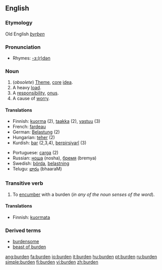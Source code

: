 ==English==
===Etymology===
Old English ''[[byrþen]]''

===Pronunciation===
*Rhymes: [[Rhymes:English:-ɜː(r)dən|-ɜː(r)dən]]

===Noun===
{{en-noun}}

# (''obsolete'') [[Theme]], [[core]] [[idea]].
# A heavy [[load]].
# A [[responsibility]], [[onus]].
# A cause of [[worry]].

====Translations====
{{rfc-trans}}
{{top}}
*Finnish: [[kuorma]] (2), [[taakka]] (2), [[vastuu]] (3)
*French: [[fardeau]]
*German: [[Belastung]] (2)
*Hungarian: [[teher]] (2)
*Kurdish: [[bar]] {{m}} (2,3,4), [[berpirsiyarî]] {{f}} (3)
{{mid}}
*Portuguese: [[carga]] (2)
*Russian: [[:ru:ноша|ноша]] (nosha), [[:ru:бремя|бремя]] (bremya)
*Swedish: [[börda]], [[belastning]]
*Telugu: [[భారం]] (bhaaraM)
{{bottom}}

===Transitive verb===
{{en-verb}}

# To [[encumber]] with a burden (''in any of the noun senses of the word'').

====Translations====
*Finnish: [[kuormata]]

===Derived terms===
*[[burdensome]]
*[[beast of burden]]

[[ang:burden]]
[[fa:burden]]
[[io:burden]]
[[it:burden]]
[[hu:burden]]
[[pt:burden]]
[[ru:burden]]
[[simple:burden]]
[[fi:burden]]
[[vi:burden]]
[[zh:burden]]